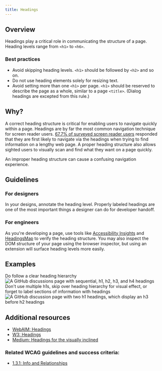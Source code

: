```yaml
---
title: Headings
---
```


## Overview

Headings play a critical role in communicating the structure of a page. Heading levels range from `<h1>` to `<h6>`. 

### Best practices

- Avoid skipping heading levels. `<h1>` should be followed by `<h2>` and so on.
- Do not use heading elements solely for resizing text.
- Avoid setting more than one `<h1>` per page. `<h1>` should be reserved to describe the page as a whole, similar to a page `<title>`. (Dialog headings are excepted from this rule.)

## Why?

A correct heading structure is critical for enabling users to navigate quickly within a page. Headings are by far the most common navigation technique for screen reader users.
[67.7% of surveyed screen reader users](https://webaim.org/projects/screenreadersurvey9/#finding) responded that they are first likely to navigate via the headings when trying 
to find information on a lengthy web page. A proper heading structure also allows sighted users to visually scan and find what they want on a page quickly.

An improper heading structure can cause a confusing navigation experience.

## Guidelines

### For designers

In your designs, annotate the heading level. Properly labeled headings are one of the most important things a designer can do for developer handoff.

### For engineers

As you're developing a page, use tools like [Accessibility Insights](https://accessibilityinsights.io/docs/en/web/overview/) and [HeadingsMap](https://chrome.google.com/webstore/detail/headingsmap/flbjommegcjonpdmenkdiocclhjacmbi/related?hl=en)
to verify the heading structure. You may also inspect the DOM structure of your page using the browser inspector, but using an extension will surface heading levels more easily.

## Examples

<DoDontContainer stacked>
    <Do>
       <Caption>Do follow a clear heading hierarchy</Caption>
       <img src="https://user-images.githubusercontent.com/40274682/157987430-cc1d6c6b-b63b-4e2a-9ccc-b9dc3ddcb746.png" alt="A GitHub discussions page with sequential, h1, h2, h3, and h4 headings" />
    </Do>
    <Dont>
       <Caption>Don't use multiple h1s, skip over heading hierarchy for visual effect, or forget to label sections of information with headings</Caption>
       <img src="https://user-images.githubusercontent.com/40274682/157987439-c45e75f8-019a-4a68-b0cd-b12072e4a8d2.png" alt="A GitHub discussion page with two h1 headings, which display an h3 before h2 headings" />
    </Dont>
</DoDontContainer>

## Additional resources

- [WebAIM: Headings](https://webaim.org/techniques/semanticstructure/#headings)
- [W3: Headings](https://www.w3.org/WAI/tutorials/page-structure/headings/)
- [Medium: Headings for the visually inclined](https://medium.com/@inkblotty/headings-for-the-visually-inclined-c537e87865f)

### Related WCAG guidelines and success criteria:

- [1.3.1: Info and Relationships](https://www.w3.org/WAI/WCAG21/Understanding/info-and-relationships)
